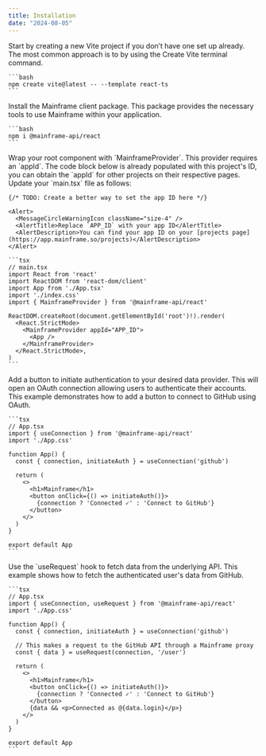 ```yaml
---
title: Installation
date: "2024-08-05"
---
```


<Steps>
  <Step title="Create project">
    Start by creating a new Vite project if you don’t have one set up already. The most common approach is to by using the Create Vite terminal command.

    ```bash
    npm create vite@latest -- --template react-ts
    ```

  </Step>
  <Step title="Install Mainframe client">
    Install the Mainframe client package. This package provides the necessary tools to use Mainframe within your application.


    ```bash
    npm i @mainframe-api/react
    ```

  </Step>
  <Step title="Add MainframeProvider">
    Wrap your root component with `MainframeProvider`. This provider requires an `appId`. The code block below is already populated with this project's ID, you can obtain the `appId` for other projects on their respective pages. Update your `main.tsx` file as follows:

    {/* TODO: Create a better way to set the app ID here */}

    <Alert>
      <MessageCircleWarningIcon className="size-4" />
      <AlertTitle>Replace `APP_ID` with your app ID</AlertTitle>
      <AlertDescription>You can find your app ID on your [projects page](https://app.mainframe.so/projects)</AlertDescription>
    </Alert>

    ```tsx
    // main.tsx
    import React from 'react'
    import ReactDOM from 'react-dom/client'
    import App from './App.tsx'
    import './index.css'
    import { MainframeProvider } from '@mainframe-api/react'

    ReactDOM.createRoot(document.getElementById('root')!).render(
      <React.StrictMode>
        <MainframeProvider appId="APP_ID">
          <App />
        </MainframeProvider>
      </React.StrictMode>,
    )
    ```

  </Step>
  <Step title="Initiate authentication">
    Add a button to initiate authentication to your desired data provider. This will open an OAuth connection allowing users to authenticate their accounts. This example demonstrates how to add a button to connect to GitHub using OAuth.

    ```tsx
    // App.tsx
    import { useConnection } from '@mainframe-api/react'
    import './App.css'

    function App() {
      const { connection, initiateAuth } = useConnection('github')

      return (
        <>
          <h1>Mainframe</h1>
          <button onClick={() => initiateAuth()}>
            {connection ? 'Connected ✓' : 'Connect to GitHub'}
          </button>
        </>
      )
    }

    export default App
    ```

  </Step>
  <Step title="Access APIs">
    Use the `useRequest` hook to fetch data from the underlying API. This example shows how to fetch the authenticated user's data from GitHub.

    ```tsx
    // App.tsx
    import { useConnection, useRequest } from '@mainframe-api/react'
    import './App.css'

    function App() {
      const { connection, initiateAuth } = useConnection('github')

      // This makes a request to the GitHub API through a Mainframe proxy
      const { data } = useRequest(connection, '/user')

      return (
        <>
          <h1>Mainframe</h1>
          <button onClick={() => initiateAuth()}>
            {connection ? 'Connected ✓' : 'Connect to GitHub'}
          </button>
          {data && <p>Connected as @{data.login}</p>}
        </>
      )
    }

    export default App
    ```

  </Step>
</Steps>
